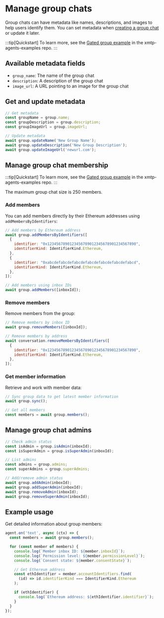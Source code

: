 # Manage group chats

Group chats can have metadata like names, descriptions, and images to help users identify them. You can set metadata when [creating a group chat](/agents/build-agents/create-conversations) or update it later.

:::tip[Quickstart]
To learn more, see the [Gated group example](https://github.com/ephemeraHQ/xmtp-agent-examples/tree/main/examples/xmtp-gated-group) in the xmtp-agents-examples repo.
:::

## Available metadata fields

- `group_name`: The name of the group chat
- `description`: A description of the group chat
- `image_url`: A URL pointing to an image for the group chat

## Get and update metadata

```js [Node]
// Get metadata
const groupName = group.name;
const groupDescription = group.description;
const groupImageUrl = group.imageUrl;

// Update metadata
await group.updateName('New Group Name');
await group.updateDescription('New Group Description');
await group.updateImageUrl('newurl.com');
```

## Manage group chat membership

:::tip[Quickstart]
To learn more, see the [Gated group example](https://github.com/ephemeraHQ/xmtp-agent-examples/tree/main/examples/xmtp-gated-group) in the xmtp-agents-examples repo.
:::

The maximum group chat size is 250 members.

### Add members

You can add members directly by their Ethereum addresses using `addMembersByIdentifiers`:

```js [Node]
// Add members by Ethereum address
await group.addMembersByIdentifiers([ 
  {
    identifier: "0x1234567890123456789012345678901234567890",
    identifierKind: IdentifierKind.Ethereum,
  },
  {
    identifier: "0xabcdefabcdefabcdefabcdefabcdefabcdefabcd",
    identifierKind: IdentifierKind.Ethereum,
  },
]);

// Add members using inbox IDs
await group.addMembers([inboxId]);
```

### Remove members

Remove members from the group:

```js [Node]
// Remove members by inbox ID
await group.removeMembers([inboxId]);

// Remove members by address
await conversation.removeMembersByIdentifiers([
  {
    identifier: "0x1234567890123456789012345678901234567890",
    identifierKind: IdentifierKind.Ethereum,
  },
]);
```

### Get member information

Retrieve and work with member data:

```js [Node]
// Sync group data to get latest member information
await group.sync();

// Get all members
const members = await group.members();

```

## Manage group chat admins

```js [Node]
// Check admin status
const isAdmin = group.isAdmin(inboxId);
const isSuperAdmin = group.isSuperAdmin(inboxId);

// List admins
const admins = group.admins;
const superAdmins = group.superAdmins;

// Add/remove admin status
await group.addAdmin(inboxId);
await group.addSuperAdmin(inboxId);
await group.removeAdmin(inboxId);
await group.removeSuperAdmin(inboxId);
```

## Example usage

Get detailed information about group members:

```typescript
agent.on('text', async (ctx) => {
  const members = await group.members();

  for (const member of members) {
    console.log(`Member inbox ID: ${member.inboxId}`);
    console.log(`Permission level: ${member.permissionLevel}`);
    console.log(`Consent state: ${member.consentState}`);

    // Get Ethereum address
    const ethIdentifier = member.accountIdentifiers.find(
      (id) => id.identifierKind === IdentifierKind.Ethereum
    );

    if (ethIdentifier) {
      console.log(`Ethereum address: ${ethIdentifier.identifier}`);
    }
  }
});
```
